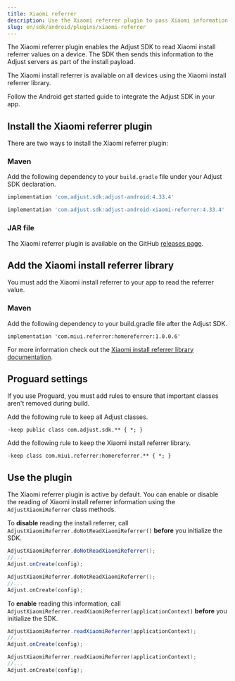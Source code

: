 ```yaml
---
title: Xiaomi referrer
description: Use the Xiaomi referrer plugin to pass Xiaomi information to Adjust.
slug: en/sdk/android/plugins/xiaomi-referrer
---
```


The Xiaomi referrer plugin enables the Adjust SDK to read Xiaomi install referrer values on a device. The SDK then sends this information to the Adjust servers as part of the install payload.

The Xiaomi install referrer is available on all devices using the Xiaomi install referrer library.

Follow the Android get started guide to integrate the Adjust SDK in your app.

## Install the Xiaomi referrer plugin

There are two ways to install the Xiaomi referrer plugin:

### Maven

Add the following dependency to your `build.gradle` file under your Adjust SDK declaration.

```groovy
implementation 'com.adjust.sdk:adjust-android:4.33.4'

implementation 'com.adjust.sdk:adjust-android-xiaomi-referrer:4.33.4'
```

### JAR file

The Xiaomi referrer plugin is available on the GitHub [releases page](https://github.com/adjust/android_sdk/releases).

## Add the Xiaomi install referrer library

You must add the Xiaomi install referrer to your app to read the referrer value.

### Maven

Add the following dependency to your build.gradle file after the Adjust SDK.

```
implementation 'com.miui.referrer:homereferrer:1.0.0.6'
```

For more information check out the [Xiaomi install referrer library documentation](https://global.developer.mi.com/document?doc=service.getAppsReferral).

## Proguard settings

If you use Proguard, you must add rules to ensure that important classes aren't removed during build.

Add the following rule to keep all Adjust classes.

```
-keep public class com.adjust.sdk.** { *; }
```

Add the following rule to keep the Xiaomi install referrer library.

```
-keep class com.miui.referrer:homereferrer.** { *; }
```

## Use the plugin

The Xiaomi referrer plugin is active by default. You can enable or disable the reading of Xiaomi install referrer information using the `AdjustXiaomiReferrer` class methods.

To __disable__ reading the install referrer, call `AdjustXiaomiReferrer.doNotReadXiaomiReferrer()` __before__ you initialize the SDK.

<Tabs>
<Tab title="Java" sync="java">

```java
AdjustXiaomiReferrer.doNotReadXiaomiReferrer();
//...
Adjust.onCreate(config);
```

</Tab>
<Tab title="Kotlin" sync="kotlin">

```kotlin
AdjustXiaomiReferrer.doNotReadXiaomiReferrer();
//...
Adjust.onCreate(config);
```

</Tab>
</Tabs>

To __enable__ reading this information, call `AdjustXiaomiReferrer.readXiaomiReferrer(applicationContext)` __before__ you initialize the SDK.

<Tabs>
<Tab title="Java" sync="java">

```java
AdjustXiaomiReferrer.readXiaomiReferrer(applicationContext);
//...
Adjust.onCreate(config);
```

</Tab>
<Tab title="Kotlin" sync="kotlin">

```kotlin
AdjustXiaomiReferrer.readXiaomiReferrer(applicationContext);
//...
Adjust.onCreate(config);
```

</Tab>
</Tabs>
